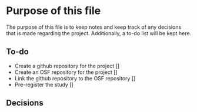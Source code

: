 # Purpose of this file
The purpose of this file is to keep notes and keep track of any decisions that
is made regarding the project. Additionally, a to-do list will be kept here.

## To-do
- Create a github repository for the project                                  []
- Create an OSF repository for the project                                    []
- Link the github repository to the OSF repository                            []
- Pre-register the study                                                      []


## Decisions
